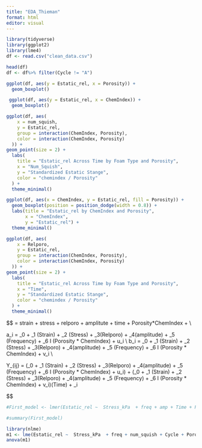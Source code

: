```yaml
---
title: "EDA_Thieman"
format: html
editor: visual
---
```


```r
library(tidyverse)
library(ggplot2)
library(lme4)
df <- read.csv("clean_data.csv")
```

```r
head(df)
df <- df%>% filter(Cycle != "A")
```

```r
ggplot(df, aes(y = Estatic_rel, x = Porosity)) + 
  geom_boxplot()

```

```r
 ggplot(df, aes(y = Estatic_rel, x = ChemIndex)) + 
  geom_boxplot()
```
```r

ggplot(df, aes(
    x = num_squish,
    y = Estatic_rel,
    group = interaction(ChemIndex, Porosity),
    color = interaction(ChemIndex, Porosity)
  )) +
geom_point(size = 2) +
  labs(
    title = "Estatic_rel Across Time by Foam Type and Porosity",
    x = "Num_Squish",
    y = "Standardized Estatic Stange",
    color = "chemindex / Porosity"
  ) +
  theme_minimal()

```
```r
ggplot(df, aes(x = ChemIndex, y = Estatic_rel, fill = Porosity)) +
  geom_boxplot(position = position_dodge(width = 0.8)) +
  labs(title = "Estatic_rel by ChemIndex and Porosity",
       x = "ChemIndex",
       y = "Estatic_rel") +
  theme_minimal()
```

```r
ggplot(df, aes(
    x = Relporo,
    y = Estatic_rel,
    group = interaction(ChemIndex, Porosity),
    color = interaction(ChemIndex, Porosity)
  )) +
geom_point(size = 2) +
  labs(
    title = "Estatic_rel Across Time by Foam Type and Porosity",
    x = "Time",
    y = "Standardized Estatic Stange",
    color = "chemindex / Porosity"
  ) +
  theme_minimal()
```

$$
\widehat{\text{Estatic_relative}} = strain + stress + relporo + amplitute + time + Porosity*ChemIndex + \epsilon\\

a_i = \alpha _0 + \alpha_1 (Strain) + \alpha_2 (Stress) + \alpha_3(Relporo) + \alpha_4(amplitude) + \alpha_5 (Frequency) + \alpha_6 I (Porosity * ChemIndex) + u_i \\
b_i = \beta _0 + \beta_1 (Strain) + \beta_2 (Stress) + \beta_3(Relporo) + \beta_4(amplitude) + \beta_5 (Frequency) + \beta_6 I (Porosity * ChemIndex) + v_i \\

Y_{ij} = (\alpha _0 + \alpha_1 (Strain) + \alpha_2 (Stress) + \alpha_3(Relporo) + \alpha_4(amplitude) + \alpha_5 (Frequency) + \alpha_6 I (Porosity * ChemIndex) + u_i) + (\beta _0 + \beta_1 (Strain) + \beta_2 (Stress) + \beta_3(Relporo) + \beta_4(amplitude) + \beta_5 (Frequency) + \beta_6 I (Porosity * ChemIndex) + v_i)(Time) + \epsilon_i


$$
```r

#First_model <- lmer(Estatic_rel ~  Stress_kPa  + freq + amp + Time + Porosity*ChemIndex + Stress_kPa*Porosity + (1|SampleCode), data = df)

#summary(First_model)

library(nlme)
m1 <- lme(Estatic_rel ~  Stress_kPa  + freq + num_squish + Cycle + Porosity*ChemIndex + amp*ChemIndex + freq * num_squish ,random=~1|SampleCode,data=df)
anova(m1)
```


